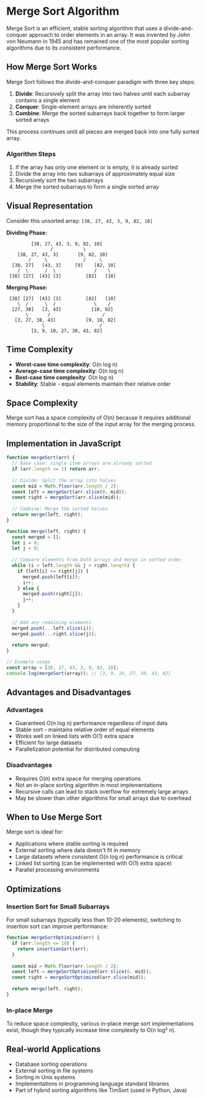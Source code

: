 
# Merge Sort Algorithm

Merge Sort is an efficient, stable sorting algorithm that uses a divide-and-conquer approach to order elements in an array. It was invented by John von Neumann in 1945 and has remained one of the most popular sorting algorithms due to its consistent performance.

## How Merge Sort Works

Merge Sort follows the divide-and-conquer paradigm with three key steps:

1. **Divide**: Recursively split the array into two halves until each subarray contains a single element
2. **Conquer**: Single-element arrays are inherently sorted
3. **Combine**: Merge the sorted subarrays back together to form larger sorted arrays

This process continues until all pieces are merged back into one fully sorted array.

### Algorithm Steps

1. If the array has only one element or is empty, it is already sorted
2. Divide the array into two subarrays of approximately equal size
3. Recursively sort the two subarrays
4. Merge the sorted subarrays to form a single sorted array

## Visual Representation

Consider this unsorted array: `[38, 27, 43, 3, 9, 82, 10]`

**Dividing Phase:**

```
         [38, 27, 43, 3, 9, 82, 10]
                /           \
    [38, 27, 43, 3]       [9, 82, 10]
        /     \             /     \
  [38, 27]   [43, 3]     [9]    [82, 10]
    /  \      /  \              /    \
 [38] [27]  [43] [3]         [82]   [10]
```

**Merging Phase:**

```
 [38] [27]  [43] [3]         [82]   [10]
    \  /      \  /              \    /
  [27, 38]   [3, 43]           [10, 82]
       \       /                   /
   [3, 27, 38, 43]           [9, 10, 82]
             \                    /
         [3, 9, 10, 27, 38, 43, 82]
```

## Time Complexity

- **Worst-case time complexity**: O(n log n)
- **Average-case time complexity**: O(n log n)
- **Best-case time complexity**: O(n log n)
- **Stability**: Stable - equal elements maintain their relative order

## Space Complexity

Merge sort has a space complexity of O(n) because it requires additional memory proportional to the size of the input array for the merging process.

## Implementation in JavaScript

```js
function mergeSort(arr) {
  // Base case: single item arrays are already sorted
  if (arr.length <= 1) return arr;
  
  // Divide: Split the array into halves
  const mid = Math.floor(arr.length / 2);
  const left = mergeSort(arr.slice(0, mid));
  const right = mergeSort(arr.slice(mid));
  
  // Combine: Merge the sorted halves
  return merge(left, right);
}

function merge(left, right) {
  const merged = [];
  let i = 0;
  let j = 0;
  
  // Compare elements from both arrays and merge in sorted order
  while (i < left.length && j < right.length) {
    if (left[i] <= right[j]) {
      merged.push(left[i]);
      i++;
    } else {
      merged.push(right[j]);
      j++;
    }
  }
  
  // Add any remaining elements
  merged.push(...left.slice(i));
  merged.push(...right.slice(j));
  
  return merged;
}

// Example usage
const array = [38, 27, 43, 3, 9, 82, 10];
console.log(mergeSort(array)); // [3, 9, 10, 27, 38, 43, 82]
```

## Advantages and Disadvantages

### Advantages

- Guaranteed O(n log n) performance regardless of input data
- Stable sort - maintains relative order of equal elements
- Works well on linked lists with O(1) extra space
- Efficient for large datasets
- Parallelization potential for distributed computing

### Disadvantages

- Requires O(n) extra space for merging operations
- Not an in-place sorting algorithm in most implementations
- Recursive calls can lead to stack overflow for extremely large arrays
- May be slower than other algorithms for small arrays due to overhead

## When to Use Merge Sort

Merge sort is ideal for:

- Applications where stable sorting is required
- External sorting where data doesn't fit in memory
- Large datasets where consistent O(n log n) performance is critical
- Linked list sorting (can be implemented with O(1) extra space)
- Parallel processing environments

## Optimizations

### Insertion Sort for Small Subarrays

For small subarrays (typically less than 10-20 elements), switching to insertion sort can improve performance:

```js
function mergeSortOptimized(arr) {
  if (arr.length <= 10) {
    return insertionSort(arr);
  }
  
  const mid = Math.floor(arr.length / 2);
  const left = mergeSortOptimized(arr.slice(0, mid));
  const right = mergeSortOptimized(arr.slice(mid));
  
  return merge(left, right);
}
```

### In-place Merge

To reduce space complexity, various in-place merge sort implementations exist, though they typically increase time complexity to O(n log² n).

## Real-world Applications

- Database sorting operations
- External sorting in file systems
- Sorting in Unix systems
- Implementations in programming language standard libraries
- Part of hybrid sorting algorithms like TimSort (used in Python, Java)

<Visualizer />